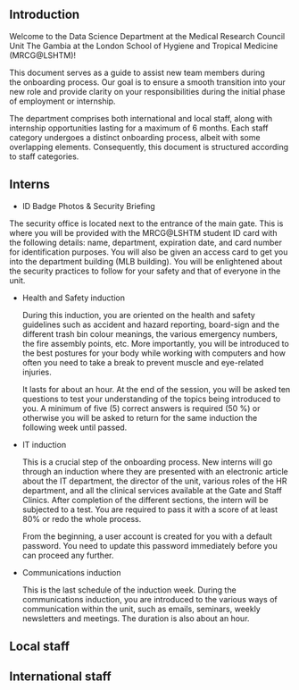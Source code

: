 
## Introduction

Welcome to the Data Science Department at the Medical Research Council Unit The Gambia at the London School of Hygiene and Tropical Medicine (MRCG\@LSHTM)!

This document serves as a guide to assist new team members during the onboarding process. Our goal is to ensure a smooth transition into your new role and provide clarity on your responsibilities during the initial phase of employment or internship.

The department comprises both international and local staff, along with internship opportunities lasting for a maximum of 6 months. Each staff category undergoes a distinct onboarding process, albeit with some overlapping elements. Consequently, this document is structured according to staff categories.

## Interns

-   ID Badge Photos & Security Briefing

The security office is located next to the entrance of the main gate. This is where you will be provided with the MRCG\@LSHTM student ID card with the following details: name, department, expiration date, and card number for identification purposes. You will also be given an access card to get you into the department building (MLB building). You will be enlightened about the security practices to follow for your safety and that of everyone in the unit.

-   Health and Safety induction

    During this induction, you are oriented on the health and safety guidelines such as accident and hazard reporting, board-sign and the different trash bin colour meanings, the various emergency numbers, the fire assembly points, etc. More importantly, you will be introduced to the best postures for your body while working with computers and how often you need to take a break to prevent muscle and eye-related injuries.

    It lasts for about an hour. At the end of the session, you will be asked ten questions to test your understanding of the topics being introduced to you. A minimum of five (5) correct answers is required (50 %) or otherwise you will be asked to return for the same induction the following week until passed.

-   IT induction

    This is a crucial step of the onboarding process. New interns will go through an induction where they are presented with an electronic article about the IT department, the director of the unit, various roles of the HR department, and all the clinical services available at the Gate and Staff Clinics. After completion of the different sections, the intern will be subjected to a test. You are required to pass it with a score of at least 80% or redo the whole process.

    From the beginning, a user account is created for you with a default password. You need to update this password immediately before you can proceed any further.

-   Communications induction

    This is the last schedule of the induction week. During the communications induction, you are introduced to the various ways of communication within the unit, such as emails, seminars, weekly newsletters and meetings. The duration is also about an hour.

## Local staff

## International staff
